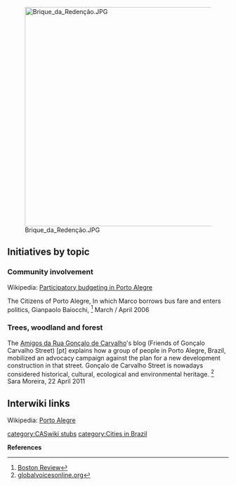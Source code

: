 [[File:Brique da Redenção.JPG|right|500px]]
== Initiatives by topic ==

=== Community involvement ===

Wikipedia: [[wikipedia:Porto_Alegre#Participatory_budgeting|Participatory budgeting in Porto Alegre]]

The Citizens of Porto Alegre, In which Marco borrows bus fare and enters politics, Gianpaolo Baiocchi, <ref>[http://bostonreview.net/BR31.2/baiocchi.php Boston Review]</ref> March / April 2006

=== Trees, woodland and forest ===

The [http://goncalodecarvalho.blogspot.com/p/os-amigos-da-rua-das-arvores.html Amigos da Rua Gonçalo de Carvalho]'s blog (Friends of Gonçalo Carvalho Street) [pt] explains how a group of people in Porto Alegre, Brazil, mobilized an advocacy campaign against the plan for a new development construction in that street. Gonçalo de Carvalho Street is nowadays considered historical, cultural, ecological and environmental heritage. <ref>[http://globalvoicesonline.org/2011/04/22/brazil-friends-and-advocates-of-a-street-full-of-trees/ globalvoicesonline.org]</ref> Sara Moreira, 22 April 2011

== Interwiki links ==
Wikipedia: [[wikipedia:Porto Alegre|Porto Alegre]]


{{scaendmenu}}{{stub}}
[[category:CASwiki stubs]]
[[category:Cities in Brazil]]

'''References'''
{{Attrib sca ref|Porto Alegre}}
<references/>